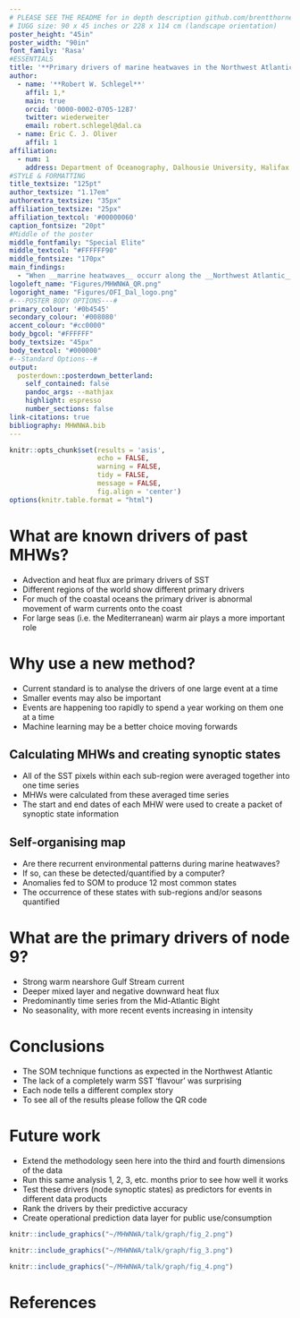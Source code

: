 ```yaml
---
# PLEASE SEE THE README for in depth description github.com/brentthorne/posterdown
# IUGG size: 90 x 45 inches or 228 x 114 cm (landscape orientation)
poster_height: "45in"
poster_width: "90in"
font_family: 'Rasa'
#ESSENTIALS
title: '**Primary drivers of marine heatwaves in the Northwest Atlantic**'
author:
  - name: '**Robert W. Schlegel**'
    affil: 1,*
    main: true
    orcid: '0000-0002-0705-1287'
    twitter: wiederweiter 
    email: robert.schlegel@dal.ca
  - name: Eric C. J. Oliver
    affil: 1
affiliation:
  - num: 1
    address: Department of Oceanography, Dalhousie University, Halifax, Nova Scotia, Canada
#STYLE & FORMATTING
title_textsize: "125pt"
author_textsize: "1.17em"
authorextra_textsize: "35px"
affiliation_textsize: "25px"
affiliation_textcol: '#00000060'
caption_fontsize: "20pt"
#Middle of the poster
middle_fontfamily: "Special Elite"
middle_textcol: "#FFFFFF90"
middle_fontsize: "170px"
main_findings:
  - "When __marrine heatwaves__ occurr along the __Northwest Atlantic__ coast the __Gulf Stream__ anomaly is usually __warm__ (cold) when the __Labrador Sea__ anomaly is __cold__ (warm)"
logoleft_name: "Figures/MHWNWA_QR.png"
logoright_name: "Figures/OFI_Dal_logo.png"
#---POSTER BODY OPTIONS---#
primary_colour: '#0b4545'
secondary_colour: '#008080' 
accent_colour: "#cc0000"
body_bgcol: "#FFFFFF"
body_textsize: "45px"
body_textcol: "#000000"
#--Standard Options--#
output: 
  posterdown::posterdown_betterland:
    self_contained: false
    pandoc_args: --mathjax
    highlight: espresso
    number_sections: false
link-citations: true
bibliography: MHWNWA.bib
---
```


<!-- TO DO
Write main statement
Create QR code
Create Dal OFI logo
Finish most text-->

```r
knitr::opts_chunk$set(results = 'asis',
                      echo = FALSE,
                      warning = FALSE,
                      tidy = FALSE,
                      message = FALSE,
                      fig.align = 'center')
options(knitr.table.format = "html") 
```

# What are known drivers of past MHWs?

* Advection and heat flux are primary drivers of SST
* Different regions of the world show different primary drivers
* For much of the coastal oceans the primary driver is abnormal movement of warm currents onto the coast
* For large seas (i.e. the Mediterranean) warm air plays a more important role

# Why use a new method?

* Current standard is to analyse the drivers of one large event at a time
* Smaller events may also be important
* Events are happening too rapidly to spend a year working on them one at a time
* Machine learning may be a better choice moving forwards
  
## Calculating MHWs and creating synoptic states

- All of the SST pixels within each sub-region were averaged together into one time series
- MHWs were calculated from these averaged time series
- The start and end dates of each MHW were used to create a packet of synoptic state information

## Self-organising map

* Are there recurrent environmental patterns during marine heatwaves?
* If so, can these be detected/quantified by a computer?
* Anomalies fed to SOM to produce 12 most common states
* The occurrence of these states with sub-regions and/or seasons quantified

# What are the primary drivers of node 9?

* Strong warm nearshore Gulf Stream current
* Deeper mixed layer and negative downward heat flux
* Predominantly time series from the Mid-Atlantic Bight
* No seasonality, with more recent events increasing in intensity

# Conclusions

* The SOM technique functions as expected in the Northwest Atlantic
* The lack of a completely warm SST 'flavour' was surprising
* Each node tells a different complex story
* To see all of the results please follow the QR code

# Future work

* Extend the methodology seen here into the third and fourth dimensions of the data
* Run this same analysis 1, 2, 3, etc. months prior to see how well it works
* Test these drivers (node synoptic states) as predictors for events in different data products
* Rank the drivers by their predictive accuracy
* Create operational prediction data layer for public use/consumption

<!-- ```{r fig-1, out.width='70%', fig.align='center', fig.cap='The top panel shows the overall average SST and surface currents for the study area. The bottom panel shows the overall aveage net downward heatflux.'} -->
<!-- knitr::include_graphics("~/MHWNWA/talk/graph/fig_1.png") -->
<!-- ``` -->

```r
knitr::include_graphics("~/MHWNWA/talk/graph/fig_2.png")
```

```r
knitr::include_graphics("~/MHWNWA/talk/graph/fig_3.png")
```

<!-- ```{r sst-panel-all, out.width='70%', fig.align='center', fig.cap='The resultant 12 nodes for SST only. Note how there are rarely any occurrences of a warm anomaly for the entire study area.'} -->
<!-- knitr::include_graphics("~/MHWNWA/output/som_plot_sst_anom.png") -->
<!-- ``` -->

```r
knitr::include_graphics("~/MHWNWA/talk/graph/fig_4.png")
```

# References
